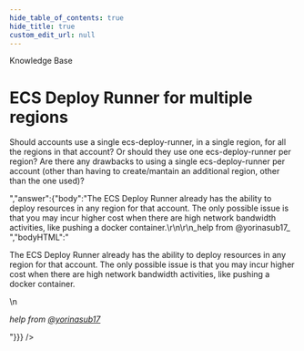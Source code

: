 ```yaml
---
hide_table_of_contents: true
hide_title: true
custom_edit_url: null
---
```



<CenterLayout>
<span className="searchCategory">Knowledge Base</span>
<h1>ECS Deploy Runner for multiple regions</h1>
<GitHub discussion={{"id":"D_kwDOF8slf84AOv8i","number":181,"author":{"login":"rhoboat"},"title":"ECS Deploy Runner for multiple regions","body":"Should accounts use a single ecs-deploy-runner, in a single region, for all the regions in that account? Or should they use one ecs-deploy-runner per region? Are there any drawbacks to using a single ecs-deploy-runner per account (other than having to create/mantain an additional region, other than the one used)?","bodyHTML":"<p dir=\"auto\">Should accounts use a single ecs-deploy-runner, in a single region, for all the regions in that account? Or should they use one ecs-deploy-runner per region? Are there any drawbacks to using a single ecs-deploy-runner per account (other than having to create/mantain an additional region, other than the one used)?</p>","answer":{"body":"The ECS Deploy Runner already has the ability to deploy resources in any region for that account. The only possible issue is that you may incur higher cost when there are high network bandwidth activities, like pushing a docker container.\r\n\r\n_help from @yorinasub17_ ","bodyHTML":"<p dir=\"auto\">The ECS Deploy Runner already has the ability to deploy resources in any region for that account. The only possible issue is that you may incur higher cost when there are high network bandwidth activities, like pushing a docker container.</p>\n<p dir=\"auto\"><em>help from <a class=\"user-mention notranslate\" data-hovercard-type=\"user\" data-hovercard-url=\"/users/yorinasub17/hovercard\" data-octo-click=\"hovercard-link-click\" data-octo-dimensions=\"link_type:self\" href=\"https://github.com/yorinasub17\">@yorinasub17</a></em></p>"}}} />

</CenterLayout>
  

<!-- ##DOCS-SOURCER-START
{
  "sourcePlugin": "github-discussions",
  "hash": "ad9edc3dbb16979df9ba66ef0ace9f85"
}
##DOCS-SOURCER-END -->
